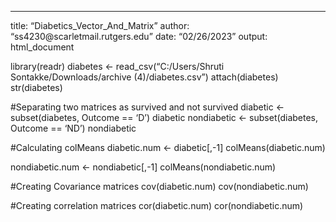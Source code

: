 ---
  title: "Diabetics_Vector_And_Matrix"
author: "ss4230@scarletmail.rutgers.edu"
date: "02/26/2023"
output: html_document

library(readr)
diabetes <- read_csv("C:/Users/Shruti Sontakke/Downloads/archive (4)/diabetes.csv")
attach(diabetes)
str(diabetes)

#Separating two matrices as survived and not survived
diabetic <- subset(diabetes, Outcome == 'D')
diabetic
nondiabetic <- subset(diabetes, Outcome == 'ND')
nondiabetic

#Calculating colMeans
diabetic.num <- diabetic[,-1]
colMeans(diabetic.num)

nondiabetic.num <- nondiabetic[,-1]
colMeans(nondiabetic.num)

#Creating Covariance matrices 
cov(diabetic.num)
cov(nondiabetic.num)

#Creating correlation matrices
cor(diabetic.num)
cor(nondiabetic.num)

